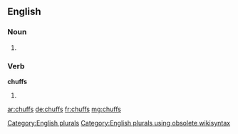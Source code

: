 ==English==

===Noun===
{{head|en}}

# {{plural of|chuff}}

===Verb===
'''chuffs'''

# {{en-third-person singular of|chuff}}

[[Category:English plurals]][[Category:English plurals using obsolete wikisyntax]]

[[ar:chuffs]]
[[de:chuffs]]
[[fr:chuffs]]
[[mg:chuffs]]